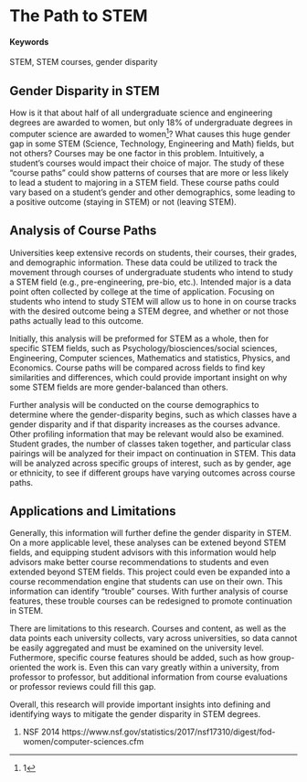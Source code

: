 # The Path to STEM {#STEM-path}

#### Keywords

STEM, STEM courses, gender disparity

## Gender Disparity in STEM

How is it that about half of all undergraduate science and engineering degrees are awarded to women, but only 18% of undergraduate degrees in computer science are awarded to women^[1]? What causes this huge gender gap in some STEM (Science, Technology, Engineering and Math) fields, but not others? Courses may be one factor in this problem. Intuitively, a student's courses would impact their choice of major. The study of these "course paths" could show patterns of courses that are more or less likely to lead a student to majoring in a STEM field. These course paths could vary based on a student's gender and other demographics, some leading to a positive outcome (staying in STEM) or not (leaving STEM).

## Analysis of Course Paths

Universities keep extensive records on students, their courses, their grades, and demographic information. These data could be utilized to track the movement through courses of undergraduate students who intend to study a STEM field (e.g., pre-engineering, pre-bio, etc.). Intended major is a data point often collected by college at the time of application. Focusing on students who intend to study STEM will allow us to hone in on course tracks with the desired outcome being a STEM degree, and whether or not those paths actually lead to this outcome.

Initially, this analysis will be preformed for STEM as a whole, then for specific STEM fields, such as Psychology/biosciences/social sciences, Engineering, Computer sciences, Mathematics and statistics, Physics, and Economics. Course paths will be compared across fields to find key similarities and differences, which could provide important insight on why some STEM fields are more gender-balanced than others.

Further analysis will be conducted on the course demographics to determine where the gender-disparity begins, such as which classes have a gender disparity and if that disparity increases as the courses advance. Other profiling information that may be relevant would also be examined. Student grades, the number of classes taken together, and particular class pairings will be analyzed for their impact on continuation in STEM. This data will be analyzed across specific groups of interest, such as by gender, age or ethnicity, to see if different groups have varying outcomes across course paths.

## Applications and Limitations

Generally, this information will further define the gender disparity in STEM. On a more applicable level, these analyses can be extened beyond STEM fields, and equipping student advisors with this information would help advisors make better course recommendations to students and even extended beyond STEM fields. This project could even be expanded into a course recommendation engine that students can use on their own. This information can identify "trouble" courses. With further analysis of course features, these trouble courses can be redesigned to promote continuation in STEM. 

There are limitations to this research. Courses and content, as well as the data points each university collects, vary across universities, so data cannot be easily aggregated and must be examined on the university level. Futhermore, specific course features should be added, such as how group-oriented the work is. Even this can vary greatly within a university, from professor to professor, but additional information from course evaluations or professor reviews could fill this gap. 

Overall, this research will provide important insights into defining and identifying ways to mitigate the gender disparity in STEM degrees. 

1. NSF 2014 https://www.nsf.gov/statistics/2017/nsf17310/digest/fod-women/computer-sciences.cfm
